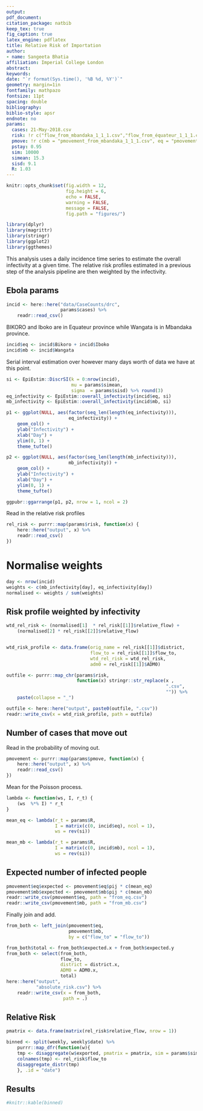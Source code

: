 ```yaml
---
output: 
pdf_document:
citation_package: natbib
keep_tex: true
fig_caption: true
latex_engine: pdflatex
title: Relative Risk of Importation 
author:
- name: Sangeeta Bhatia
affiliation: Imperial College London
abstract: 
keywords: 
date: "`r format(Sys.time(), '%B %d, %Y')`"
geometry: margin=1in
fontfamily: mathpazo
fontsize: 11pt
spacing: double
bibliography: 
biblio-style: apsr
endnote: no
params:
  cases: 21-May-2018.csv
  risk: !r c("flow_from_mbandaka_1_1_1.csv","flow_from_équateur_1_1_1.csv")
  pmove: !r c(mb = "pmovement_from_mbandaka_1_1_1.csv", eq = "pmovement_from_équateur_1_1_1.csv")
  pstay: 0.95
  sim: 10000
  simean: 15.3
  sisd: 9.1
  R: 1.03
---
```

```r
knitr::opts_chunk$set(fig.width = 12,
                      fig.height = 6,
                      echo = FALSE,
                      warning = FALSE,
                      message = FALSE,
                      fig.path = "figures/")

```
```r
library(dplyr)
library(magrittr)
library(stringr)
library(ggplot2)
library(ggthemes)
```

This analysis uses a daily incidence time series to estimate the
overall infectivity at a given time. The relative risk profiles
estimated in a previous step of the analysis pipeline are then
weighted by the infectivity.

## Ebola params
```r
incid <- here::here("data/CaseCounts/drc",
                    params$cases) %>%
    readr::read_csv()
```
BIKORO and Iboko are in Equateur province while Wangata is in Mbandaka
province.

```r
incid$eq <- incid$Bikoro + incid$Iboko
incid$mb <- incid$Wangata
```
Serial interval estimation over however many days worth of data we
have at this point.

```r
si <- EpiEstim::DiscrSI(k = 0:nrow(incid),
                        mu = params$simean,
                        sigma  = params$sisd) %>% round(3)
eq_infectivity <- EpiEstim::overall_infectivity(incid$eq, si)
mb_infectivity <- EpiEstim::overall_infectivity(incid$mb, si)

```



```r
p1 <- ggplot(NULL, aes(factor(seq_len(length(eq_infectivity))),
                       eq_infectivity)) +
    geom_col() +
    ylab("Infectivity") +
    xlab("Day") +
    ylim(0, 1) +
    theme_tufte() 
```

```r
p2 <- ggplot(NULL, aes(factor(seq_len(length(mb_infectivity))),
                       mb_infectivity)) +
    geom_col() +
    ylab("Infectivity") +
    xlab("Day") +
    ylim(0, 1) +
    theme_tufte() 
```
```r
ggpubr::ggarrange(p1, p2, nrow = 1, ncol = 2)
```

Read in the relative risk profiles

```r

rel_risk <- purrr::map(params$risk, function(x) {
    here::here("output", x) %>%
    readr::read_csv() 
})

```
# Normalise weights

```r
day <- nrow(incid)
weights <- c(mb_infectivity[day], eq_infectivity[day])
normalised <- weights / sum(weights)
```
## Risk profile weighted by infectivity

```r
wtd_rel_risk <- (normalised[1]  * rel_risk[[1]]$relative_flow) +
    (normalised[2] * rel_risk[[2]]$relative_flow)


wtd_risk_profile <- data.frame(orig_name = rel_risk[[1]]$district,
                               flow_to = rel_risk[[1]]$flow_to,
                               wtd_rel_risk = wtd_rel_risk,
                               adm0 = rel_risk[[1]]$ADM0)
```

```r
outfile <- purrr::map_chr(params$risk,
                          function(x) stringr::str_replace(x ,
                                                           ".csv",
                                                           "")) %>%
    paste(collapse = "_")

outfile <- here::here("output", paste0(outfile, ".csv"))
readr::write_csv(x = wtd_risk_profile, path = outfile)
```

## Number of cases that move out
Read in the probability of moving out.

```r
pmovement <- purrr::map(params$pmove, function(x) {
    here::here("output", x) %>%
    readr::read_csv() 
})

```

Mean for the Poisson process.

```r
lambda <- function(ws, I, r_t) {
    (ws  %*% I) * r_t
}    

mean_eq <- lambda(r_t = params$R, 
                  I = matrix(c(0, incid$eq), ncol = 1),
                  ws = rev(si))

mean_mb <- lambda(r_t = params$R, 
                  I = matrix(c(0, incid$mb), ncol = 1),
                  ws = rev(si))

```
## Expected number of infected people
```r
pmovement$eq$expected <- pmovement$eq$pij * c(mean_eq)
pmovement$mb$expected <- pmovement$mb$pij * c(mean_mb)
readr::write_csv(pmovement$eq, path = "from_eq.csv")
readr::write_csv(pmovement$mb, path = "from_mb.csv")
```

Finally join and add.

```r
from_both <- left_join(pmovement$eq,
                       pmovement$mb,
                       by = c("flow_to" = "flow_to"))

from_both$total <- from_both$expected.x + from_both$expected.y
from_both <- select(from_both,
                    flow_to,
                    district = district.x,
                    ADM0 = ADM0.x,
                    total)
here::here("output",
           "absolute_risk.csv") %>%
    readr::write_csv(x = from_both,
                     path = .)
```

## Relative Risk 

```r
pmatrix <- data.frame(matrix(rel_risk$relative_flow, nrow = 1))

binned <- split(weekly, weekly$date) %>%
    purrr::map_dfr(function(w){
    tmp <- disaggregate(w$exported, pmatrix = pmatrix, sim = params$sim)
    colnames(tmp) <- rel_risk$flow_to
    disaggregate_distr(tmp)
    }, .id = "date")
```



## Results

```r
#knitr::kable(binned)
```
